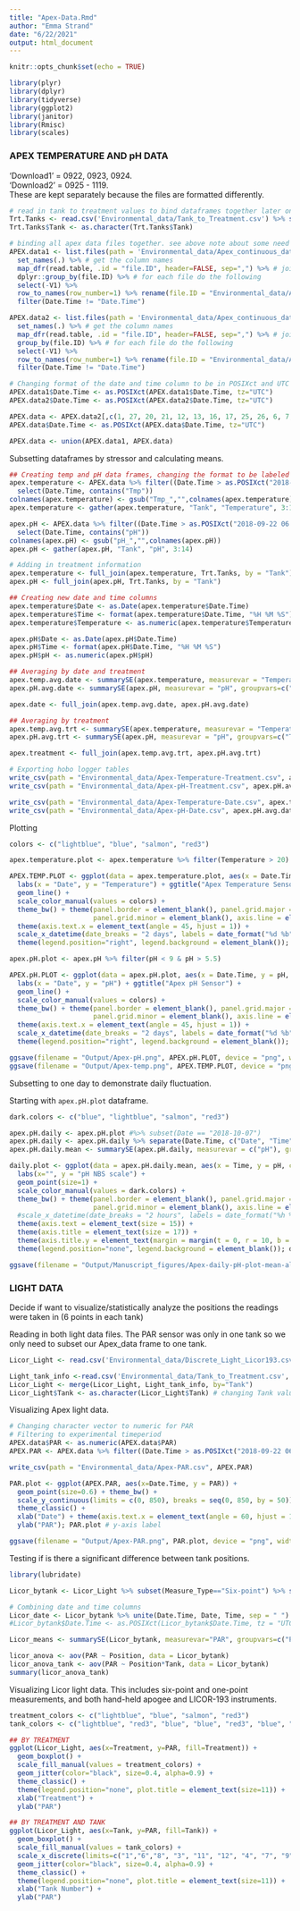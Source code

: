 ```yaml
---
title: "Apex-Data.Rmd"
author: "Emma Strand"
date: "6/22/2021"
output: html_document
---
```


```r
knitr::opts_chunk$set(echo = TRUE)

library(plyr)
library(dplyr)
library(tidyverse)
library(ggplot2)
library(janitor)
library(Rmisc)
library(scales)
```

### APEX TEMPERATURE AND pH DATA ### 

'Download1' = 0922, 0923, 0924.  
'Download2' = 0925 - 1119.   
These are kept separately because the files are formatted differently. 

```r
# read in tank to treatment values to bind dataframes together later on 
Trt.Tanks <- read.csv('Environmental_data/Tank_to_Treatment.csv') %>% select(-Tank.Name)
Trt.Tanks$Tank <- as.character(Trt.Tanks$Tank)

# binding all apex data files together. see above note about some need to be loaded differently
APEX.data1 <- list.files(path = 'Environmental_data/Apex_continuous_data/Download1', pattern = ".csv", full.names = TRUE) %>% # list files in directory following a particular pattern
  set_names(.) %>% # get the column names
  map_dfr(read.table, .id = "file.ID", header=FALSE, sep=",") %>% # join all files together in one data frame by file ID
  dplyr::group_by(file.ID) %>% # for each file do the following
  select(-V1) %>% 
  row_to_names(row_number=1) %>% rename(file.ID = "Environmental_data/Apex_continuous_data/Download1/Experimental_0922.csv") %>%
  filter(Date.Time != "Date.Time")

APEX.data2 <- list.files(path = 'Environmental_data/Apex_continuous_data/Download2', pattern = ".csv", full.names = TRUE) %>% # list files in directory following a particular pattern
  set_names(.) %>% # get the column names
  map_dfr(read.table, .id = "file.ID", header=FALSE, sep=",") %>% # join all files together in one data frame by file ID
  group_by(file.ID) %>% # for each file do the following
  select(-V1) %>%
  row_to_names(row_number=1) %>% rename(file.ID = "Environmental_data/Apex_continuous_data/Download2/Experimental_0925_0926.csv") %>%
  filter(Date.Time != "Date.Time")

# Changing format of the date and time column to be in POSIXct and UTC timezone.  
APEX.data1$Date.Time <- as.POSIXct(APEX.data1$Date.Time, tz="UTC")
APEX.data2$Date.Time <- as.POSIXct(APEX.data2$Date.Time, tz="UTC")

APEX.data <- APEX.data2[,c(1, 27, 20, 21, 12, 13, 16, 17, 25, 26, 6, 7, 18, 19, 22, 23, 10, 11, 4, 5, 14, 15, 8, 9, 2, 3, 24)]
APEX.data$Date.Time <- as.POSIXct(APEX.data$Date.Time, tz="UTC")

APEX.data <- union(APEX.data1, APEX.data)
```

Subsetting dataframes by stressor and calculating means. 
```r
## Creating temp and pH data frames, changing the format to be labeled by tank in one column and pH value in the other
apex.temperature <- APEX.data %>% filter((Date.Time > as.POSIXct("2018-09-22 06:50:00", tz="UTC") & Date.Time < as.POSIXct("2018-11-17 08:00:00", tz="UTC"))) %>%
  select(Date.Time, contains("Tmp"))
colnames(apex.temperature) <- gsub("Tmp_","",colnames(apex.temperature))
apex.temperature <- gather(apex.temperature, "Tank", "Temperature", 3:14)

apex.pH <- APEX.data %>% filter((Date.Time > as.POSIXct("2018-09-22 06:50:00", tz="UTC") & Date.Time < as.POSIXct("2018-11-17 08:00:00", tz="UTC"))) %>%
  select(Date.Time, contains("pH"))
colnames(apex.pH) <- gsub("pH_","",colnames(apex.pH))
apex.pH <- gather(apex.pH, "Tank", "pH", 3:14)

# Adding in treatment information
apex.temperature <- full_join(apex.temperature, Trt.Tanks, by = "Tank")
apex.pH <- full_join(apex.pH, Trt.Tanks, by = "Tank")

## Creating new date and time columns
apex.temperature$Date <- as.Date(apex.temperature$Date.Time)
apex.temperature$Time <- format(apex.temperature$Date.Time, "%H %M %S")
apex.temperature$Temperature <- as.numeric(apex.temperature$Temperature)

apex.pH$Date <- as.Date(apex.pH$Date.Time)
apex.pH$Time <- format(apex.pH$Date.Time, "%H %M %S")
apex.pH$pH <- as.numeric(apex.pH$pH)

## Averaging by date and treatment
apex.temp.avg.date <- summarySE(apex.temperature, measurevar = "Temperature", groupvars=c("Date", "Treatment")) #N, mean(Temperature), sd, se, ci
apex.pH.avg.date <- summarySE(apex.pH, measurevar = "pH", groupvars=c("Date", "Treatment")) #N, mean(Temperature), sd, se, ci

apex.date <- full_join(apex.temp.avg.date, apex.pH.avg.date)

## Averaging by treatment 
apex.temp.avg.trt <- summarySE(apex.temperature, measurevar = "Temperature", groupvars=c("Treatment")) 
apex.pH.avg.trt <- summarySE(apex.pH, measurevar = "pH", groupvars=c("Treatment")) 

apex.treatment <- full_join(apex.temp.avg.trt, apex.pH.avg.trt)

# Exporting hobo logger tables
write_csv(path = "Environmental_data/Apex-Temperature-Treatment.csv", apex.temp.avg.trt)
write_csv(path = "Environmental_data/Apex-pH-Treatment.csv", apex.pH.avg.trt)

write_csv(path = "Environmental_data/Apex-Temperature-Date.csv", apex.temp.avg.date)
write_csv(path = "Environmental_data/Apex-pH-Date.csv", apex.pH.avg.date)
```

Plotting 
```r
colors <- c("lightblue", "blue", "salmon", "red3")

apex.temperature.plot <- apex.temperature %>% filter(Temperature > 20)

APEX.TEMP.PLOT <- ggplot(data = apex.temperature.plot, aes(x = Date.Time, y = Temperature, color = Treatment)) +
  labs(x = "Date", y = "Temperature") + ggtitle("Apex Temperature Sensor") +
  geom_line() +
  scale_color_manual(values = colors) + 
  theme_bw() + theme(panel.border = element_blank(), panel.grid.major = element_blank(),
                     panel.grid.minor = element_blank(), axis.line = element_line(colour = "black")) +
  theme(axis.text.x = element_text(angle = 45, hjust = 1)) +
  scale_x_datetime(date_breaks = "2 days", labels = date_format("%d %b")) +
  theme(legend.position="right", legend.background = element_blank()); APEX.TEMP.PLOT 

apex.pH.plot <- apex.pH %>% filter(pH < 9 & pH > 5.5)

APEX.pH.PLOT <- ggplot(data = apex.pH.plot, aes(x = Date.Time, y = pH, color = Treatment)) +
  labs(x = "Date", y = "pH") + ggtitle("Apex pH Sensor") +
  geom_line() +
  scale_color_manual(values = colors) + 
  theme_bw() + theme(panel.border = element_blank(), panel.grid.major = element_blank(),
                     panel.grid.minor = element_blank(), axis.line = element_line(colour = "black")) +
  theme(axis.text.x = element_text(angle = 45, hjust = 1)) +
  scale_x_datetime(date_breaks = "2 days", labels = date_format("%d %b")) +
  theme(legend.position="right", legend.background = element_blank()); APEX.pH.PLOT 

ggsave(filename = "Output/Apex-pH.png", APEX.pH.PLOT, device = "png", width = 11, height = 8)
ggsave(filename = "Output/Apex-temp.png", APEX.TEMP.PLOT, device = "png", width = 11, height = 8)

```

Subsetting to one day to demonstrate daily fluctuation.

Starting with `apex.pH.plot` dataframe.

```r
dark.colors <- c("blue", "lightblue", "salmon", "red3")

apex.pH.daily <- apex.pH.plot #%>% subset(Date == "2018-10-07")
apex.pH.daily <- apex.pH.daily %>% separate(Date.Time, c("Date", "Time"), sep = " ", remove = FALSE) 
apex.pH.daily.mean <- summarySE(apex.pH.daily, measurevar = c("pH"), groupvars = c("Time", "Treatment"))

daily.plot <- ggplot(data = apex.pH.daily.mean, aes(x = Time, y = pH, color = Treatment)) +
  labs(x="", y = "pH NBS scale") +
  geom_point(size=1) +
  scale_color_manual(values = dark.colors) + 
  theme_bw() + theme(panel.border = element_blank(), panel.grid.major = element_blank(),
                     panel.grid.minor = element_blank(), axis.line = element_line(colour = "black")) +
  #scale_x_datetime(date_breaks = "2 hours", labels = date_format("%h %m")) +
  theme(axis.text = element_text(size = 15)) + 
  theme(axis.title = element_text(size = 17)) +
  theme(axis.title.y = element_text(margin = margin(t = 0, r = 10, b = 0, l = 0))) +
  theme(legend.position="none", legend.background = element_blank()); daily.plot

ggsave(filename = "Output/Manuscript_figures/Apex-daily-pH-plot-mean-alldays.png", daily.plot, device = "png", width = 5, height = 3)
```


### LIGHT DATA ### 

Decide if want to visualize/statistically analyze the positions the readings were taken in (6 points in each tank)

Reading in both light data files. 
The PAR sensor was only in one tank so we only need to subset our Apex_data frame to one tank. 
```r
Licor_Light <- read.csv('Environmental_data/Discrete_Light_Licor193.csv', sep=",")

Light_tank_info <-read.csv('Environmental_data/Tank_to_Treatment.csv', header=T, sep=",") %>% select(-Tank.Name)
Licor_Light <- merge(Licor_Light, Light_tank_info, by="Tank") 
Licor_Light$Tank <- as.character(Licor_Light$Tank) # changing Tank values to character instead of numeric
```

Visualizing Apex light data. 
```r
# Changing character vector to numeric for PAR
# Filtering to experimental timeperiod 
APEX.data$PAR <- as.numeric(APEX.data$PAR)
APEX.PAR <- APEX.data %>% filter((Date.Time > as.POSIXct("2018-09-22 06:50:00", tz="UTC") & Date.Time < as.POSIXct("2018-11-17 08:00:00", tz="UTC"))) %>% select(Date.Time, PAR)

write_csv(path = "Environmental_data/Apex-PAR.csv", APEX.PAR)

PAR.plot <- ggplot(APEX.PAR, aes(x=Date.Time, y = PAR)) + 
  geom_point(size=0.6) + theme_bw() +
  scale_y_continuous(limits = c(0, 850), breaks = seq(0, 850, by = 50)) +
  theme_classic() +
  xlab("Date") + theme(axis.text.x = element_text(angle = 60, hjust = 1)) + # x-axis label and rotating text on x axis
  ylab("PAR"); PAR.plot # y-axis label 

ggsave(filename = "Output/Apex-PAR.png", PAR.plot, device = "png", width = 11, height = 8)
```

Testing if is there a significant difference between tank positions. 
```r
library(lubridate)

Licor_bytank <- Licor_Light %>% subset(Measure_Type=="Six-point") %>% subset(Instrument=="LICOR-193")

# Combining date and time columns
Licor_date <- Licor_bytank %>% unite(Date.Time, Date, Time, sep = " ")
#Licor_bytank$Date.Time <- as.POSIXct(Licor_bytank$Date.Time, tz = "UTC")

Licor_means <- summarySE(Licor_bytank, measurevar="PAR", groupvars=c("Position", "Tank"))

licor_anova <- aov(PAR ~ Position, data = Licor_bytank)
licor_anova_tank <- aov(PAR ~ Position*Tank, data = Licor_bytank)
summary(licor_anova_tank)
```

Visualizing Licor light data. 
This includes six-point and one-point measurements, and both hand-held apogee and LICOR-193 instruments. 
```r
treatment_colors <- c("lightblue", "blue", "salmon", "red3")
tank_colors <- c("lightblue", "red3", "blue", "blue", "red3", "blue", "salmon", "red3", "lightblue", "salmon", "lightblue", "salmon")

## BY TREATMENT
ggplot(Licor_Light, aes(x=Treatment, y=PAR, fill=Treatment)) + 
  geom_boxplot() +
  scale_fill_manual(values = treatment_colors) +
  geom_jitter(color="black", size=0.4, alpha=0.9) + 
  theme_classic() + 
  theme(legend.position="none", plot.title = element_text(size=11)) + 
  xlab("Treatment") + 
  ylab("PAR")

## BY TREATMENT AND TANK
ggplot(Licor_Light, aes(x=Tank, y=PAR, fill=Tank)) + 
  geom_boxplot() +
  scale_fill_manual(values = tank_colors) +
  scale_x_discrete(limits=c("1","6","8", "3", "11", "12", "4", "7", "9", "2", "5", "10")) + 
  geom_jitter(color="black", size=0.4, alpha=0.9) + 
  theme_classic() + 
  theme(legend.position="none", plot.title = element_text(size=11)) + 
  xlab("Tank Number") + 
  ylab("PAR")
```
